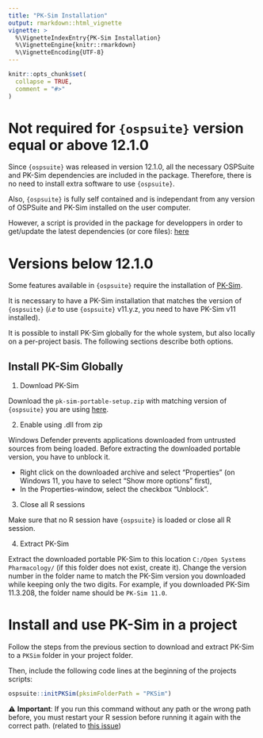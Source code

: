 ```yaml
---
title: "PK-Sim Installation"
output: rmarkdown::html_vignette
vignette: >
  %\VignetteIndexEntry{PK-Sim Installation}
  %\VignetteEngine{knitr::rmarkdown}
  %\VignetteEncoding{UTF-8}
---
```


```r
knitr::opts_chunk$set(
  collapse = TRUE,
  comment = "#>"
)
```

# Not required for `{ospsuite}` version equal or above 12.1.0

Since `{ospsuite}` was released in version 12.1.0, all the necessary OSPSuite 
and PK-Sim dependencies are included in the package. Therefore, there is no need
to install extra software to use `{ospsuite}`.

Also, `{ospsuite}` is fully self contained and is independant from any  version 
of OSPSuite and PK-Sim installed on the user computer.


However, a script is provided in the package for developpers in order to get/update the latest dependencies (or core files): [here](https://github.com/Open-Systems-Pharmacology/OSPSuite-R/blob/main/update_core_files.R)




# Versions below 12.1.0

Some features available in `{ospsuite}` require the installation of
[PK-Sim](https://github.com/Open-Systems-Pharmacology/PK-Sim). 

It is necessary to have a PK-Sim installation that matches the version of 
`{ospsuite}` (*i.e* to use `{ospsuite}` v11.y.z, you need to have PK-Sim v11 installed).

It is possible to install PK-Sim globally for the whole system, but also 
locally on a per-project basis. The following sections describe both options.

## Install PK-Sim Globally

1.  Download PK-Sim

Download the `pk-sim-portable-setup.zip` with matching version of `{ospsuite}` you are using [here](https://github.com/Open-Systems-Pharmacology/PK-Sim/releases).

2.  Enable using .dll from zip

Windows Defender prevents applications downloaded from untrusted sources from
being loaded. Before extracting the downloaded portable version, you have to
unblock it.

-   Right click on the downloaded archive and select "Properties" (on
    Windows 11, you have to select "Show more options" first),
-  In the Properties-window, select the checkbox "Unblock".

3.  Close all R sessions

Make sure that no R session have `{ospsuite}` is loaded or close all R session.


4. Extract PK-Sim

Extract the downloaded portable PK-Sim to this location `C:/Open Systems
Pharmacology/` (if this folder does not exist, create it).
Change the version number in the folder name to match the PK-Sim version you
downloaded while keeping only the two digits. For example, if you downloaded
PK-Sim 11.3.208, the folder name should be `PK-Sim 11.0`.


# Install and use PK-Sim in a project

Follow the steps from the previous section to download and extract PK-Sim to 
 a `PKSim` folder in your project folder.


Then, include the following code lines at the beginning of the projects scripts:

```r
ospsuite::initPKSim(pksimFolderPath = "PKSim")
```

⚠️ **Important**: If you run this command without any path or the wrong path before,
you must restart your R session before running it again with the correct path. 
(related to [this issue](https://github.com/Open-Systems-Pharmacology/rSharp/issues/153))

